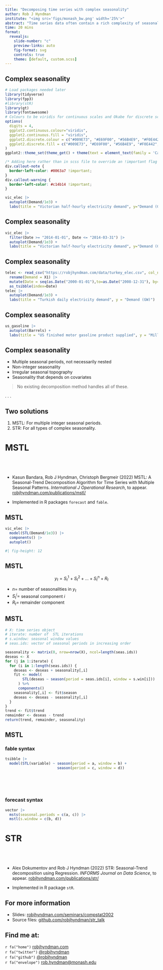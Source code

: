 ```yaml
---
title: "Decomposing time series with complex seasonality"
author: Rob J Hyndman
institute: "<img src='figs/monash_bw.png' width='25%'>"
abstract: "Time series data often contain a rich complexity of seasonal patterns. Time series that are observed at a sub-daily level can exhibit multiple seasonal patterns corresponding to different granularities such as hour-of-the-day, day-of-the-week or month-of-the-year. They can be nested (e.g., hour-of-the-day within day-of-the-week) and non-nested (e.g., day-of-the-year in both the Gregorian and Hijri calendars). I will discuss two new time series decomposition tools for handling seasonalities in time series data: MSTL and STR. These allow for multiple seasonal and cyclic components, covariates, seasonal patterns that may have non-integer periods, and seasonality with complex topology. They can be used for time series with any regular time index including hourly, daily, weekly, monthly or quarterly data, but tackle many more decomposition problems than other methods allow."
time: 20 mins
format:
  revealjs:
    slide-number: "c"
    preview-links: auto
    fig-format: svg
    controls: true
    theme: [default, custom.scss]
---
```


## Complex seasonality

```r
# Load packages needed later
library(tidyverse)
library(fpp3)
#library(stR)
library(gt)
library(fontawesome)
# Colours to be viridis for continuous scales and Okabe for discrete scales
options(
  digits = 4,
  ggplot2.continuous.colour="viridis",
  ggplot2.continuous.fill = "viridis",
  ggplot2.discrete.colour = c("#009E73", "#E69F00", "#56B4E9", "#F0E442","#CC79A7" ),
  ggplot2.discrete.fill = c("#009E73", "#E69F00", "#56B4E9", "#F0E442","#CC79A7" )
)
ggplot2::theme_set(theme_get() + theme(text = element_text(family = 'Carlito')))
```

```css
/* Adding here rather than in scss file to override an !important flag */
div.callout-note {
  border-left-color: #0063a7 !important;
}
div.callout-warning {
  border-left-color: #c14b14 !important;
}
```

```r
vic_elec |>
  autoplot(Demand/1e3) +
  labs(title = "Victorian half-hourly electricity demand", y="Demand (GW)")
```

## Complex seasonality

```r
vic_elec |>
  filter(Date >= "2014-01-01", Date <= "2014-03-31") |>
  autoplot(Demand/1e3) +
  labs(title = "Victorian half-hourly electricity demand", y="Demand (GW)")
```

## Complex seasonality

```r
telec <- read_csv("https://robjhyndman.com/data/turkey_elec.csv", col_names=FALSE) |>
  rename(Demand = X1) |>
  mutate(Date = seq(as.Date("2000-01-01"),to=as.Date("2008-12-31"), by="1 day")) |>
  as_tsibble(index=Date)
telec |>
  autoplot(Demand/1e3) +
  labs(title = "Turkish daily electricity demand", y = "Demand (GW)")
```

## Complex seasonality

```r
us_gasoline |>
  autoplot(Barrels) +
  labs(title = "US finished motor gasoline product supplied", y = "Million barrels per day")
```

## Complex seasonality

::: tightlist
-   Multiple seasonal periods, not necessarily nested
-   Non-integer seasonality
-   Irregular seasonal topography
-   Seasonality that depends on covariates
:::

> No existing decomposition method handles all of these.

. . .

::: {.callout-note icon="false"}
# Two solutions

1.  MSTL: For multiple integer seasonal periods.
2.  STR: For all types of complex seasonality.
:::

# MSTL

::: {.callout-note icon="false"}
# &nbsp;
* Kasun Bandara, Rob J Hyndman, Christoph Bergmeir (2022) MSTL: A Seasonal-Trend Decomposition Algorithm for Time Series with Multiple Seasonal Patterns. *International J Operational Research*, to appear. [robjhyndman.com/publications/mstl/](https://robjhyndman.com/publications/mstl/)

* Implemented in R packages `forecast` and `fable`.
:::


## MSTL

::: {layout-ncol=2}

```r
vic_elec |>
  model(STL(Demand/1e3)) |>
  components() |>
  autoplot()
```

```r
#| fig-height: 12
```

:::

## MSTL

$$y_t = S_t^1 + S_t^2 + \dots + S_t^n + R_t$$

* $n=$ number of seasonalities in $y_t$
* $S_t^i=$ seasonal component $i$
* $R_t=$ remainder component

## MSTL

```r
# X: time series object
# iterate: number of  STL iterations
# s.window: seasonal window values
# seas.ids: vector of seasonal periods in increasing order

seasonality <- matrix(0, nrow=nrow(X), ncol=length(seas.ids))
deseas <- X
for (j in 1:iterate) {
  for (i in 1:length(seas.ids)) {
    deseas <- deseas + seasonality[,i]
    fit <- model(
        STL(deseas ~ season(period = seas.ids[i], window = s.win[i]))
      ) %>%
      components()
    seasonality[,i] <- fit$season
    deseas <- deseas - seasonality[,i]
  }
}
trend <- fit$trend
remainder <- deseas - trend
return(trend, remainder, seasonality)
```

## MSTL

### fable syntax

```r
tsibble |>
  model(STL(variable) ~ season(period = a, window = b) +
                        season(period = c, window = d))
```

<br><br><br>

### forecast syntax

```r
vector |>
  msts(seasonal.periods = c(a, c)) |>
  mstl(s.window = c(b, d))
```


# STR

::: {.callout-note icon="false"}
# &nbsp;
* Alex Dokumentov and Rob J Hyndman (2022) STR: Seasonal-Trend decomposition using Regression. *INFORMS Journal on Data Science*, to appear. [robjhyndman.com/publications/str/](https://robjhyndman.com/publications/str/)

* Implemented in R package `stR`.
:::


## For more information

-   Slides: [robjhyndman.com/seminars/compstat2002](https://robjhyndman.com/seminars/compstat2002)
-   Source files: [github.com/robjhyndman/str_talk](https://github.com/robjhyndman/complex_seasonality_talk)

::: {.callout-note icon="false"}
# Find me at:

`r fa("home")` [robjhyndman.com](https://robjhyndman.com)<br> `r fa("twitter")` [\@robjhyndman](https://twitter.com/robjhyndman)<br> `r fa("github")` [\@robjhyndman](https://github.com/robjhyndman)<br> `r fa("envelope")` [rob.hyndman\@monash.edu](rob.hyndman@monash.edu)
:::
